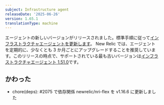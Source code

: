 ```yaml
---
subject: Infrastructure agent
releaseDate: '2025-06-26'
version: 1.65.1
translationType: machine
---
```


エージェントの新しいバージョンがリリースされました。標準手順に従って[インフラストラクチャエージェントを更新します](https://docs.newrelic.com/docs/infrastructure/install-configure-manage-infrastructure/update-or-uninstall/update-infrastructure-agent)。 New Relic では、エージェントを定期的に、少なくとも 3 か月ごとにアップグレードすることを推奨しています。このリリースの時点で、サポートされている最も古いバージョンは[インフラストラクチャエージェント 1.51.0](https://docs.newrelic.com/docs/release-notes/infrastructure-release-notes/infrastructure-agent-release-notes/new-relic-infrastructure-agent-1510/)です。

## かわった

* chore(deps): #2075 で依存関係 newrelic/nri-flex を v1.16.6 に更新しました